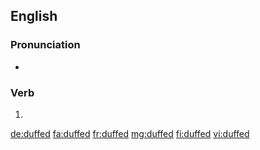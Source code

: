 ==English==

===Pronunciation===
* {{rhymes|ʌft|lang=en}}

===Verb===
{{head|en|verb form}}

# {{en-past of|duff}}

[[de:duffed]]
[[fa:duffed]]
[[fr:duffed]]
[[mg:duffed]]
[[fi:duffed]]
[[vi:duffed]]